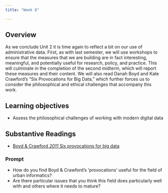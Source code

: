 ```yaml
---
title: "Week 8"

---
```


## Overview

As we conclude Unit 2 it is time again to reflect a bit on our use of administrative data. First, as with last semester, we will use workshops to ensure that the measures that we are building are in fact interesting, meaningful, and potentially useful for research, policy, and practice. This will culminate in the completion of the second midterm, which will report these measures and their content. We will also read Danah Boyd and Kate Crawford’s “Six Provocations for Big Data,” which further forces us to consider the philosophical and ethical challenges that accompany this work.

## Learning objectives

- Assess the philosophical challenges of working with modern digital data

## Substantive Readings 

- [Boyd & Crawford _2011_ Six provocations for big data](https://northeastern.instructure.com/courses/65223/files/6696695/download?wrap=1)

### Prompt 

- How do you find Boyd & Crawford’s ‘provocations’ useful for the field of urban informatics? 
- Are there particular issues that you think this field does particularly well with and others where it needs to mature?
